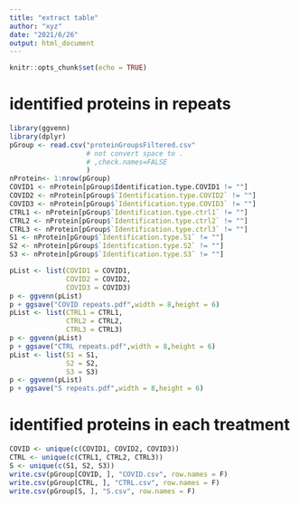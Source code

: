 ```yaml
---
title: "extract table"
author: "xyz"
date: "2021/6/26"
output: html_document
---
```


```r
knitr::opts_chunk$set(echo = TRUE)
```

# identified proteins in repeats

```r
library(ggvenn)
library(dplyr)
pGroup <- read.csv("proteinGroupsFiltered.csv"
                   # not convert space to .
                   # ,check.names=FALSE
                   )
nProtein<- 1:nrow(pGroup)
COVID1 <- nProtein[pGroup$Identification.type.COVID1 != ""]
COVID2 <- nProtein[pGroup$`Identification.type.COVID2` != ""]
COVID3 <- nProtein[pGroup$`Identification.type.COVID3` != ""]
CTRL1 <- nProtein[pGroup$`Identification.type.ctrl1` != ""]
CTRL2 <- nProtein[pGroup$`Identification.type.ctrl2` != ""]
CTRL3 <- nProtein[pGroup$`Identification.type.ctrl3` != ""]
S1 <- nProtein[pGroup$`Identification.type.S1` != ""]
S2 <- nProtein[pGroup$`Identification.type.S2` != ""]
S3 <- nProtein[pGroup$`Identification.type.S3` != ""]

pList <- list(COVID1 = COVID1,
              COVID2 = COVID2,
              COVID3 = COVID3)
p <- ggvenn(pList)
p + ggsave("COVID repeats.pdf",width = 8,height = 6)
pList <- list(CTRL1 = CTRL1,
              CTRL2 = CTRL2,
              CTRL3 = CTRL3)
p <- ggvenn(pList)
p + ggsave("CTRL repeats.pdf",width = 8,height = 6)
pList <- list(S1 = S1,
              S2 = S2,
              S3 = S3)
p <- ggvenn(pList)
p + ggsave("S repeats.pdf",width = 8,height = 6)
```

# identified proteins in each treatment

```r
COVID <- unique(c(COVID1, COVID2, COVID3))
CTRL <- unique(c(CTRL1, CTRL2, CTRL3))
S <- unique(c(S1, S2, S3))
write.csv(pGroup[COVID, ], "COVID.csv", row.names = F)
write.csv(pGroup[CTRL, ], "CTRL.csv", row.names = F)
write.csv(pGroup[S, ], "S.csv", row.names = F)
```


